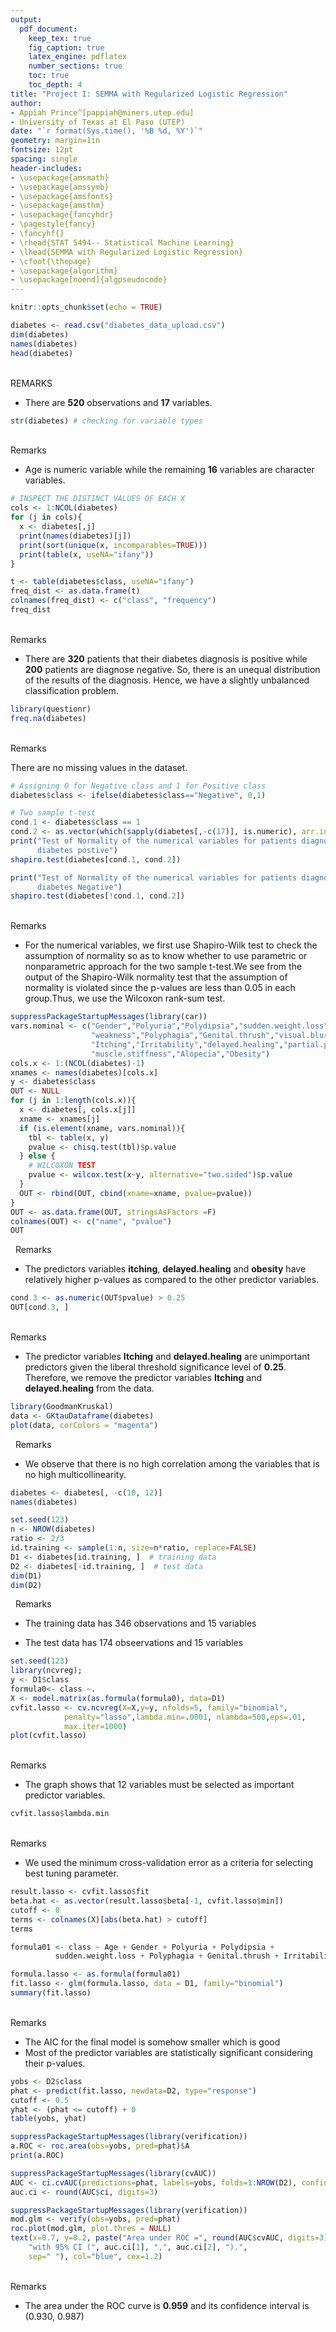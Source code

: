 ```yaml
---
output: 
  pdf_document:
    keep_tex: true
    fig_caption: true
    latex_engine: pdflatex
    number_sections: true
    toc: true
    toc_depth: 4
title: "Project I: SEMMA with Regularized Logistic Regression"
author: 
- Appiah Prince^[pappiah@miners.utep.edu]
- University of Texas at El Paso (UTEP) 
date: "`r format(Sys.time(), '%B %d, %Y')`"
geometry: margin=1in
fontsize: 12pt
spacing: single
header-includes:
- \usepackage{amsmath}
- \usepackage{amssymb}
- \usepackage{amsfonts}
- \usepackage{amsthm}
- \usepackage{fancyhdr}
- \pagestyle{fancy}
- \fancyhf{}
- \rhead{STAT 5494-- Statistical Machine Learning}
- \lhead{SEMMA with Regularized Logistic Regression}
- \cfoot{\thepage}
- \usepackage{algorithm}
- \usepackage[noend]{algpseudocode}
---
```



```r
knitr::opts_chunk$set(echo = TRUE)
```


\section{Bring in the data}
```r
diabetes <- read.csv("diabetes_data_upload.csv") 
dim(diabetes)
names(diabetes) 
head(diabetes) 
```

\
 REMARKS
 
- There are **520** observations and **17** variables.


\section{Exploratory Data Analysis(EDA)}
```r
str(diabetes) # checking for variable types
```



\
Remarks

- Age is numeric variable while the remaining **16** variables are character
 variables.

```r
# INSPECT THE DISTINCT VALUES OF EACH X
cols <- 1:NCOL(diabetes)
for (j in cols){
  x <- diabetes[,j]
  print(names(diabetes)[j])
  print(sort(unique(x, incomparables=TRUE)))
  print(table(x, useNA="ifany"))
}
```






\subsection{Frequency Distribution of the target variable class}
```r
t <- table(diabetes$class, useNA="ifany")
freq_dist <- as.data.frame(t)
colnames(freq_dist) <- c("class", "frequency")
freq_dist
```

\
Remarks

- There are **320** patients that their diabetes diagnosis is positive while **200** patients are diagnose negative. So, there is an unequal distribution of the results of the diagnosis. Hence, we have a slightly unbalanced classification problem.


\subsection{Missing Values}
```r
library(questionr)
freq.na(diabetes)
```

\
Remarks

There are no missing values in the dataset.


```r
# Assigning 0 for Negative class and 1 for Positive class
diabetes$class <- ifelse(diabetes$class=="Negative", 0,1)

```


\section{Variable Screening}

```r
# Two sample t-test
cond.1 <- diabetes$class == 1
cond.2 <- as.vector(which(sapply(diabetes[,-c(17)], is.numeric), arr.ind = T))
print("Test of Normality of the numerical variables for patients diagnosed 
      diabetes postive")
shapiro.test(diabetes[cond.1, cond.2])
```


```r
print("Test of Normality of the numerical variables for patients diagnosed 
      diabetes Negative")
shapiro.test(diabetes[!cond.1, cond.2])
```

\
Remarks

- For the numerical variables, we first use Shapiro-Wilk test to check the 
   assumption of normality so as to know whether to use parametric or 
   nonparametric approach for the two sample t-test.We see from the output of 
   the Shapiro-Wilk normality test that the assumption of normality is violated 
   since the p-values are less than 0.05 in each group.Thus, we use the Wilcoxon     rank-sum test.



\subsection{Chisq test and Wilcoxon test}

```r
suppressPackageStartupMessages(library(car)) 
vars.nominal <- c("Gender","Polyuria","Polydipsia","sudden.weight.loss",
                  "weakness","Polyphagia","Genital.thrush","visual.blurring",
                  "Itching","Irritability","delayed.healing","partial.paresis",
                  "muscle.stiffness","Alopecia","Obesity")
cols.x <- 1:(NCOL(diabetes)-1)
xnames <- names(diabetes)[cols.x]
y <- diabetes$class
OUT <- NULL
for (j in 1:length(cols.x)){
  x <- diabetes[, cols.x[j]]
  xname <- xnames[j]
  if (is.element(xname, vars.nominal)){
    tbl <- table(x, y)
    pvalue <- chisq.test(tbl)$p.value
  } else {
    # WILCOXON TEST
    pvalue <- wilcox.test(x~y, alternative="two.sided")$p.value
  }
  OUT <- rbind(OUT, cbind(xname=xname, pvalue=pvalue))
}
OUT <- as.data.frame(OUT, stringsAsFactors =F)
colnames(OUT) <- c("name", "pvalue")
OUT
```

\ 
Remarks

- The predictors variables **itching**, **delayed.healing**  and **obesity** 
  have relatively higher p-values as compared to the other predictor variables.

\subsection{Non Significant Variables}
```r
cond.3 <- as.numeric(OUT$pvalue) > 0.25
OUT[cond.3, ]
```


\
Remarks

- The predictor variables **Itching** and **delayed.healing** are unimportant predictors given the liberal threshold significance level of 
**0.25**. Therefore, we remove the predictor variables **Itching** and 
**delayed.healing** from the data.


\subsection{Correlation plot among the variables}
```r
library(GoodmanKruskal)
data <- GKtauDataframe(diabetes)
plot(data, corColors = "magenta")
```


\ 
Remarks

- We observe that there is no high correlation among the variables that is no 
 high multicollinearity.


\subsection{Removing non significant variables}
```r
diabetes <- diabetes[, -c(10, 12)]
names(diabetes)
```





\section{Data Partition}
```r
set.seed(123)
n <- NROW(diabetes)
ratio <- 2/3
id.training <- sample(1:n, size=n*ratio, replace=FALSE) 
D1 <- diabetes[id.training, ]  # training data
D2 <- diabetes[-id.training, ]  # test data
dim(D1)
dim(D2)
```


\ 
Remarks

- The training data has 346 observations and 15 variables

- The test data has 174 obseervations and 15 variables


\section{Logistic Regression Modeling}
```r
set.seed(123)
library(ncvreg); 
y <- D1$class
formula0<- class ~.
X <- model.matrix(as.formula(formula0), data=D1)
cvfit.lasso <- cv.ncvreg(X=X,y=y, nfolds=5, family="binomial",
            penalty="lasso",lambda.min=.0001, nlambda=500,eps=.01,
            max.iter=1000) 
plot(cvfit.lasso)
```


\
Remarks

- The graph shows that 12 variables must be selected as important predictor    variables.

\subsection{Selecting the best tuning parameter}
```r
cvfit.lasso$lambda.min
```

\
Remarks

- We used the minimum cross-validation error as a criteria for selecting best 
tuning parameter.

\subsection{Important Predictor Variables}
```r
result.lasso <- cvfit.lasso$fit
beta.hat <- as.vector(result.lasso$beta[-1, cvfit.lasso$min])
cutoff <- 0
terms <- colnames(X)[abs(beta.hat) > cutoff]
terms  
```


\subsection{Final Best Model Fit}
```r
formula01 <- class ~ Age + Gender + Polyuria + Polydipsia + 
          sudden.weight.loss + Polyphagia + Genital.thrush + Irritability +               partial.paresis + muscle.stiffness + Alopecia + Obesity

formula.lasso <- as.formula(formula01)
fit.lasso <- glm(formula.lasso, data = D1, family="binomial")
summary(fit.lasso)
```


\
Remarks

- The AIC for the final model is somehow smaller which is good
- Most of the predictor variables are statistically significant considering 
  their p-values.



\section{Model Assessment/Deployment}

\subsection{Applying the final logistic model to the test data D2}
```r
yobs <- D2$class
phat <- predict(fit.lasso, newdata=D2, type="response")
cutoff <- 0.5
yhat <- (phat <= cutoff) + 0
table(yobs, yhat)
```





\subsection{ROC CURVE AND AUC}
```r
suppressPackageStartupMessages(library(verification))
a.ROC <- roc.area(obs=yobs, pred=phat)$A
print(a.ROC) 

suppressPackageStartupMessages(library(cvAUC))
AUC <- ci.cvAUC(predictions=phat, labels=yobs, folds=1:NROW(D2), confidence=0.95); AUC 
auc.ci <- round(AUC$ci, digits=3)

suppressPackageStartupMessages(library(verification))
mod.glm <- verify(obs=yobs, pred=phat) 
roc.plot(mod.glm, plot.thres = NULL)
text(x=0.7, y=0.2, paste("Area under ROC =", round(AUC$cvAUC, digits=3), 
	"with 95% CI (", auc.ci[1], ",", auc.ci[2], ").",
	sep=" "), col="blue", cex=1.2)
```


\
Remarks

- The area under the ROC curve is **0.959** and its confidence interval is
(0.930, 0.987)





